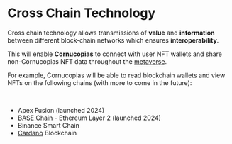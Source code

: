 # Cross Chain Technology  

Cross chain technology allows transmissions of **value** and **information** between different block-chain networks which ensures **interoperability**.  

This will enable **Cornucopias** to connect with user NFT wallets and share non-Cornucopias NFT data throughout the [metaverse](/game/about-the-game/world).  

For example, Cornucopias will be able to read blockchain wallets and view NFTs on the following chains (with more to come in the future):  


</br>


<ul className="list-disc ltr pl-6 space-y-2">
  <li>Apex Fusion (launched 2024)</li>
  <li><a href="/company/technology/cross-chain-technology/base" className="underline">BASE Chain</a> - Ethereum Layer 2 (launched 2024)</li>
  <li>Binance Smart Chain</li>
  <li><a href="/company/technology/cross-chain-technology/cardano" className="underline">Cardano</a> Blockchain</li>
</ul>
 

